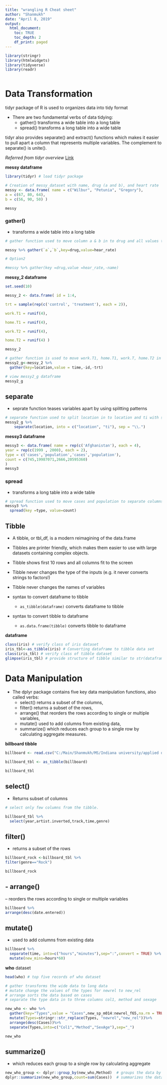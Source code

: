 ```yaml
---
title: "wrangling R Cheat sheet"
author: "Shanmukh"
date: "April 8, 2019"
output:
  html_document:
    toc: TRUE
    toc_depth: 2
    df_print: paged
---
```


```r
library(stringr)
library(htmlwidgets)
library(tidyverse)
library(readr)
```


```r

```

# Data Transformation

tidyr package of R is used to organizes data into tidy format

* There are two fundamental verbs of data tidying:
    - gather() transforms a wide table into a long table
    - spread() transforms a long table into a wide table

tidyr also provides separate() and extract() functions which makes it easier to pull apart a column that represents multiple variables. The complement to separate() is unite().

*Referred from tidyr overview*
[Link](https://tidyr.tidyverse.org/)

**messy dataframe**
```r
library(tidyr) # load tidyr package

# Creation of messy_dataset with name, drug (a and b), and heart rate
messy <- data.frame( name = c("Wilbur", "Petunia", "Gregory"), 
a = c(67, 80, 64), 
b = c(56, 90, 50) )

messy

```

### gather()
- transforms a wide table into a long table

```r
# gather function used to move column a & b in to drug and all values to column heart rate

messy %>% gather(`a`,`b`,key=drug,value=hear_rate)

# Option2

#messy %>% gather(key =drug,value =hear_rate,-name)

```
**messy_2 dataframe**
```r
set.seed(10) 

messy_2 <- data.frame( id = 1:4, 

trt = sample(rep(c('control', 'treatment'), each = 2)), 

work.T1 = runif(4), 

home.T1 = runif(4), 

work.T2 = runif(4), 

home.T2 = runif(4) )

messy_2
```

```r
# gather function is used to move work.T1, home.T1, work.T, home.T2 in to a column location and all values to time
messy2_g<-messy_2 %>%
  gather(key=location,value = time,-id,-trt)

# view messy2_g dataframe
messy2_g
```
## separate

- seprate function teases variables apart by using splitting patterns

```r
# separate function used to split location in to location and ti with separater .
messy2_g %>% 
    separate(location, into = c("location", "ti"), sep = "\\.")
```
**messy3 dataframe**
```r

messy3 <- data.frame( name = rep(c('Afghanistan'), each = 4), 
year = rep(c(1999 , 2000), each = 2), 
type = c('cases','population','cases','population'),
count = c(745,19987071,2666,20595360)
)
messy3
```

### spread
- transforms a long table into a wide table
```r
# spread function used to move cases and population to separate columns and count column will be values for the cases and population column
messy3 %>%
  spread(key =type, value=count)

```
  
## Tibble

- A tibble, or tbl_df, is a modern reimagining of the data.frame

- Tibbles are printer friendly, which makes them easier to use with large datasets containing complex objects.

- Tibble shows first 10 rows and all columns fit to the screen

- Tibble never changes the type of the inputs (e.g. it never converts strings to factors!)

- Tibble never changes the names of variables

* syntax to convert dataframe to tibble

  - `as_tibble(dataframe)` converts dataframe to tibble

* syntax to convert tibble to dataframe
  - `as.data.frame(tibble)` converts tibble to dataframe

**dataframe**
```r
class(iris) # verify class of iris dataset
iris_tbl<-as_tibble(iris) # Converting dataframe to tibble data set
class(iris_tbl) # verify class of tibble dataset
glimpse(iris_tbl) # provide structure of tibble similar to str(dataframe)
```
# Data Manipulation

* The dplyr package contains five key data manipulation functions, also called verbs:
    - select() returns a subset of the columns,
    - filter() returns a subset of the rows,
    - arrange() that reorders the rows according to single or multiple variables,
    - mutate()  used to add columns from existing data,
    - summarize() which reduces each group to a single row by calculating aggregate measures.

**billboard tibble**
```r
billboard <- read.csv("C:/Main/Shanmukh/MS/Indiana university/applied data science/data/v59i10-data/billboard.csv", header=TRUE)

billboard_tbl <- as_tibble(billboard)

billboard_tbl

```

## select()

- Returns subset of columns

```r
# select only few columns from the tibble.

billboard_tbl %>%
  select(year,artist.inverted,track,time,genre)


```
## filter() 
- returns a subset of the rows

```r
billboard_rock <-billboard_tbl %>%
filter(genre=="Rock")

billboard_rock

```
## - arrange() 
-- reorders the rows according to single or multiple variables
```r
billboard %>%
arrange(desc(date.entered))
```
## mutate()
- used to add columns from existing data
```r
billboard %>%
  separate(time, into=c("hours","minutes"),sep=":",convert = TRUE) %>%
  mutate(new_mins=hours*60)

```
**who** dataset  
```r
head(who) # top five records of who dataset

```

```r
# gather transforms the wide data to long data
# mutate change the values of the types for newrel to new_rel
# arrange sorts the data based on cases
# separate the type data in to three columns col1, method and sexage

new_who <- who %>%
  gather(key="Types",value = "Cases",new_sp_m014:newrel_f65,na.rm = TRUE)%>%
  mutate(Types=stringr::str_replace(Types, "newrel","new_rel"))%>%
  arrange(desc(Cases))%>%
  separate(Types,into=c("Col1","Method","SexAge"),sep="_")

new_who
```


## summarize()
- which reduces each group to a single row by calculating aggregate
```r

new_who_group <- dplyr::group_by(new_who,Method)  # groups the data by method
dplyr::summarize(new_who_group,count=sum(Cases))  # summarizes the data by method sum of cases

```

